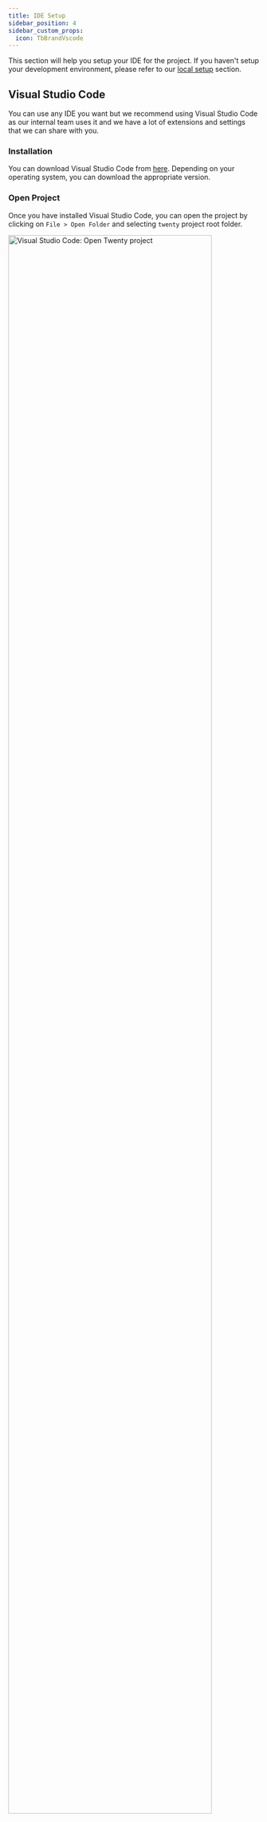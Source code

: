 ```yaml
---
title: IDE Setup
sidebar_position: 4
sidebar_custom_props:
  icon: TbBrandVscode
---
```


This section will help you setup your IDE for the project. If you haven't setup your development environment, please refer to our [local setup](/contributor/local-setup) section.


## Visual Studio Code

You can use any IDE you want but we recommend using Visual Studio Code as our internal team uses it and we have a lot of extensions and settings that we can share with you.


### Installation

You can download Visual Studio Code from [here](https://code.visualstudio.com/download). Depending on your operating system, you can download the appropriate version.

### Open Project

Once you have installed Visual Studio Code, you can open the project by clicking on `File > Open Folder` and selecting `twenty` project root folder.

<div style={{textAlign: 'center'}}>
    <img src="/img/contributor/ide-project-open.png" alt="Visual Studio Code: Open Twenty project" width="90%" />
</div>

### Extensions 

You can use the recommended extensions for the project. You will find them in `.vscode/extensions.json` file. VSCode should prompt you to install the recommended extensions when you open the project.

<div style={{textAlign: 'center'}}>
    <img src="/img/contributor/ide-extensions.png" alt="Visual Studio Code: Install recommended extensions" width="90%" />
</div>


### Docker Setup

If you are using a [Docker setup](/contributor/local-setup/docker-setup), you will need to run VSCode in the container. You can do that by opening the project, clicking on the `Remote Explorer` icon on the left sidebar and then clicking on `Attach in New window` on `dev-twenty-dev` container.

<div style={{textAlign: 'center'}}>
    <img src="/img/contributor/ide-start-dev-container.png" alt="Visual Studio Code: Open in container" width="90%" />
</div>

<br />
VSCode will open a new window and you will be able to use it as you would normally do. The only difference is that you will be running VSCode inside the container and you will have access to all the tools and dependencies that are installed in the container.

<br /><br />
If you stop your containers, you will need to restart them before opening the project in VSCode again.

## Conclusion

You are all set to start contributing to the project. If you have any questions, feel free to reach out to us on [Discord](https://twenty.com/discord).